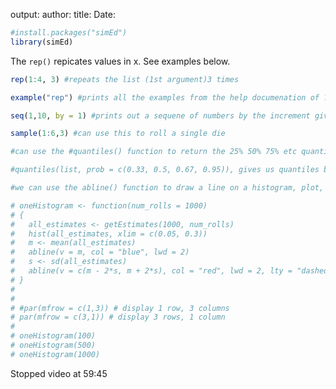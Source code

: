 output:
author:
title: 
Date:



```r

#install.packages("simEd")
library(simEd)
```
The `rep()` repicates values in x. See examples below.

```r
rep(1:4, 3) #repeats the list (1st argument)3 times

example("rep") #prints all the examples from the help documenation of ?rep

seq(1,10, by = 1) #prints out a sequene of numbers by the increment given (2nd argument)
```


```r
sample(1:6,3) #can use this to roll a single die 
```


```r
#can use the #quantiles() function to return the 25% 50% 75% etc quantiles in a list

#quantiles(list, prob = c(0.33, 0.5, 0.67, 0.95)), gives us quantiles but at different percentages: 33%, 50%, 67% & 95%
```


```r
#we can use the abline() function to draw a line on a histogram, plot, etc

# oneHistogram <- function(num_rolls = 1000)
# {
#   all_estimates <- getEstimates(1000, num_rolls)
#   hist(all_estimates, xlim = c(0.05, 0.3))
#   m <- mean(all_estimates)
#   abline(v = m, col = "blue", lwd = 2)
#   s <- sd(all_estimates)
#   abline(v = c(m - 2*s, m + 2*s), col = "red", lwd = 2, lty = "dashed") 
# }
# 
# 
# #par(mfrow = c(1,3)) # display 1 row, 3 columns
# par(mfrow = c(3,1)) # display 3 rows, 1 column
# 
# oneHistogram(100)
# oneHistogram(500)
# oneHistogram(1000) 
```


Stopped video at 59:45
